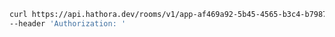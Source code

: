 ```bash Example Request
curl https://api.hathora.dev/rooms/v1/app-af469a92-5b45-4565-b3c4-b79878de67d2/suspend/2swovpy1fnunu \
--header 'Authorization: '
```

